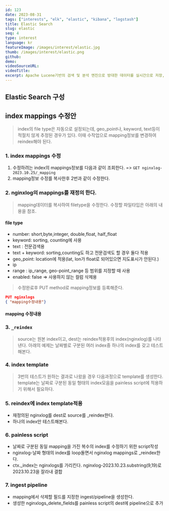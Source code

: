 ```yaml
---
id: 123
date: 2023-08-31
tags: ["interests", "elk", "elastic", "kibana", "logstash"]
title: Elastic Search
slug: elastic
seq: 4
type: interest
language: kr
featureImage: /images/interest/elastic.jpg
thumb: /images/interest/elastic.png
github:
demo:
videoSourceURL:
videoTitle:
excerpt: Apache Lucene기반의 검색 및 분석 엔진으로 방대한 데이터를 실시간으로 저장,검색한다. kibana, logstash와 함께 분석용으로 사용된다.
---
```


## Elastic Search 구성

## index mappings 수정안

> index의 file type은 자동으로 설정되는데, geo_point나, keyword, text등이 적절치 않게 추정된 경우가 있다. 이때 수작업으로 mapping정보를 변경하여 reindex해야 된다.

### 1. index mappings 수정

1. 수정하려는 index의 mappings정보를 다음과 같이 조회한다. => `GET nginxlog-2023.10.25/_mapping`
2. mapping정보 수정를 복사한후 2번과 같이 수정한다.

<SearchShow
  script="ssh yknam@namubuntu curl GET http://namubuntu:9200/nginx-2023.10.25/_mapping"
  type="json"
/>

### 2. nginxlog의 mappings를 재정의 한다.

> mapping데이터를 복사하여 filetype을 수정한다. 수정할 파일타입은 아래의 내용을 참조.

#### file type

- number: short,byte,integer, double,float, half_float
- keyword: sorting, counting에 사용
- text : 전문검색용
- text + keyword: sorting,counting도 하고 전문검색도 할 경우 둘다 적용
- geo_point: location에 적용(lat, lon가 float로 되어있으면 지도표시가 안된다.)
- ip
- range : ip_range, geo-point_range 등 범위를 지정할 때 사용
- enabled: false => 사용하지 않는 컬럼 삭제용

> 수정완료후 PUT method로 mapping정보를 등록해준다.

```json
PUT nginxlogs
{ "mapping수정내용"}
```

#### mapping 수정내용

<SearchScript filename="mappings_update" type="json" />

### 3. `_reindex`

> source는 원본 index이고, dest는 reindex적용후의 index(nginxlog)를 나타낸다. 아래의 예제는 날짜별로 구분된 여러 index중 하나의 index를 갖고 테스트해본다.

<SearchScript
  filename="reindex"
  script1="ssh yknam@namubuntu curl GET http://namubuntu:9200/nginxlogs"
  type1="json"
/>

### 4. index template

> 3번의 테스트가 원하는 결과로 나왔을 경우 다음과정으로 template를 생성한다.
> template는 날짜로 구분된 동일 형태의 index모음을 painless script에 적용하기 위해서 필요하다.

<SearchScript filename="index_template" script1="ls -la" />

### 5. reindex에 index template적용

- 재정의된 nginxlog를 dest로 source를 \_reindex한다.
- 하나의 index만 테스트해본다.

<SearchScript filename="reindex_template" script1="ls -la" />

### 6. painless script

- 날짜로 구분된 동일 mapping을 가진 복수의 index를 수정하기 위한 script작성
- nginxlog-날짜 형태의 index를 loop돌면서 nginxlog mappings로 \_reindex한다.
- ctx.\_index는 nginxlogs를 가리킨다. nginxlog-2023.10.23.substring(9,19)로 2023.10.23을 잘라내 결합

<SearchScript
  filename="painless"
  script1="ssh yknam@namubuntu curl GET http://namubuntu:9200/_cat/indices/nginxlogs*"
/>

### 7. ingest pipeline

- mapping에서 삭제할 필드를 지정한 ingest/pipeline을 생성한다.
- 생성한 nginxlogs_delete_fields를 painless script의 dest에 pipeline으로 추가

<SearchScript filename="pipeline" script1="ls -la" />
